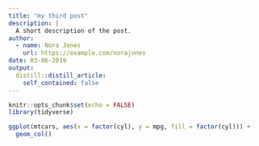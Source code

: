 ```yaml
---
title: "my third post"
description: |
  A short description of the post.
author:
  - name: Nora Jones
    url: https://example.com/norajones
date: 03-06-2019
output:
  distill::distill_article:
    self_contained: false
---
```


```r
knitr::opts_chunk$set(echo = FALSE)
library(tidyverse)
```

```r
ggplot(mtcars, aes(x = factor(cyl), y = mpg, fill = factor(cyl))) +
  geom_col()
```


